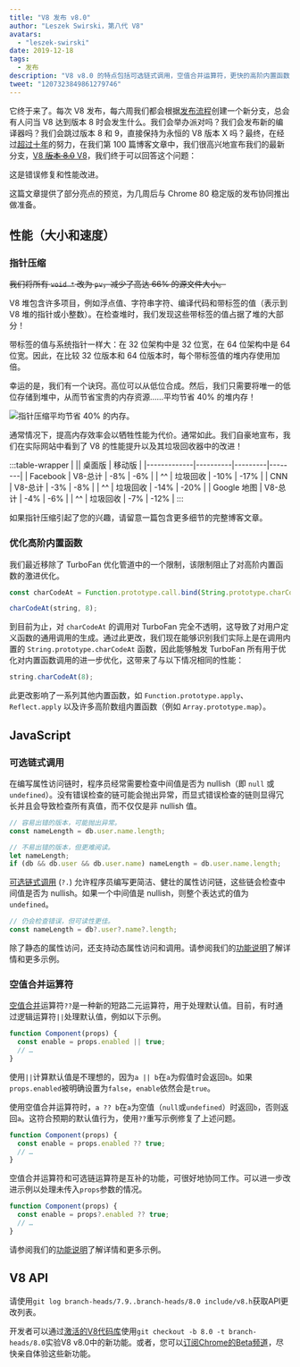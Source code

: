 ```yaml
---
title: "V8 发布 v8.0"
author: "Leszek Swirski，第八代 V8"
avatars:
  - "leszek-swirski"
date: 2019-12-18
tags:
  - 发布
description: "V8 v8.0 的特点包括可选链式调用，空值合并运算符，更快的高阶内置函数 —— 哦还有通过指针压缩减少了 40% 的内存使用，这不算什么大事。"
tweet: "1207323849861279746"
---
```


<!-- 是的，这是一个 SVG。请不要问我花了多长时间制作它。 -->
<!-- markdownlint-capture -->
<!-- markdownlint-disable no-inline-html -->

<FullWidthImage />

<!-- markdownlint-restore -->

它终于来了。每次 V8 发布，每六周我们都会根据[发布流程](/docs/release-process)创建一个新分支，总会有人问当 V8 达到版本 8 时会发生什么。我们会举办派对吗？我们会发布新的编译器吗？我们会跳过版本 8 和 9，直接保持为永恒的 V8 版本 X 吗？最终，在经过[超过十年](/blog/10-years)的努力，在我们第 100 篇博客文章中，我们很高兴地宣布我们的最新分支，[V8 ~~版本 8.0~~ V8](https://chromium.googlesource.com/v8/v8.git/+log/branch-heads/8.0)，我们终于可以回答这个问题：

<!--truncate-->
这是错误修复和性能改进。

这篇文章提供了部分亮点的预览，为几周后与 Chrome 80 稳定版的发布协同推出做准备。

## 性能（大小和速度）

### 指针压缩

~~我们将所有 `void *` 改为 `pv`，减少了高达 66% 的源文件大小。~~

V8 堆包含许多项目，例如浮点值、字符串字符、编译代码和带标签的值（表示到 V8 堆的指针或小整数）。在检查堆时，我们发现这些带标签的值占据了堆的大部分！

带标签的值与系统指针一样大：在 32 位架构中是 32 位宽，在 64 位架构中是 64 位宽。因此，在比较 32 位版本和 64 位版本时，每个带标签值的堆内存使用加倍。

幸运的是，我们有一个诀窍。高位可以从低位合成。然后，我们只需要将唯一的低位存储到堆中，从而节省宝贵的内存资源……平均节省 40% 的堆内存！

![指针压缩平均节省 40% 的内存。](/_img/v8-release-80/pointer-compression-chart.svg)

通常情况下，提高内存效率会以牺牲性能为代价。通常如此。我们自豪地宣布，我们在实际网站中看到了 V8 的性能提升以及其垃圾回收器中的改进！

:::table-wrapper
| || 桌面版 | 移动版 |
|-------------|----------|---------|--------|
| Facebook | V8-总计 | -8% | -6% |
| ^^ | 垃圾回收 | -10% | -17% |
| CNN | V8-总计 | -3% | -8% |
| ^^ | 垃圾回收 | -14% | -20% |
| Google 地图 | V8-总计 | -4% | -6% |
| ^^ | 垃圾回收 | -7% | -12% |
:::

如果指针压缩引起了您的兴趣，请留意一篇包含更多细节的完整博客文章。

### 优化高阶内置函数

我们最近移除了 TurboFan 优化管道中的一个限制，该限制阻止了对高阶内置函数的激进优化。

```js
const charCodeAt = Function.prototype.call.bind(String.prototype.charCodeAt);

charCodeAt(string, 8);
```

到目前为止，对 `charCodeAt` 的调用对 TurboFan 完全不透明，这导致了对用户定义函数的通用调用的生成。通过此更改，我们现在能够识别我们实际上是在调用内置的 `String.prototype.charCodeAt` 函数，因此能够触发 TurboFan 所有用于优化对内置函数调用的进一步优化，这带来了与以下情况相同的性能：

```js
string.charCodeAt(8);
```

此更改影响了一系列其他内置函数，如 `Function.prototype.apply`、`Reflect.apply` 以及许多高阶数组内置函数（例如 `Array.prototype.map`）。

## JavaScript

### 可选链式调用

在编写属性访问链时，程序员经常需要检查中间值是否为 nullish（即 `null` 或 `undefined`）。没有错误检查的链可能会抛出异常，而显式错误检查的链则显得冗长并且会导致检查所有真值，而不仅仅是非 nullish 值。

```js
// 容易出错的版本，可能抛出异常。
const nameLength = db.user.name.length;

// 不易出错的版本，但更难阅读。
let nameLength;
if (db && db.user && db.user.name) nameLength = db.user.name.length;
```

[可选链式调用](https://v8.dev/features/optional-chaining) (`?.`) 允许程序员编写更简洁、健壮的属性访问链，这些链会检查中间值是否为 nullish。如果一个中间值是 nullish，则整个表达式的值为 `undefined`。

```js
// 仍会检查错误，但可读性更佳。
const nameLength = db?.user?.name?.length;
```

除了静态的属性访问，还支持动态属性访问和调用。请参阅我们的[功能说明](https://v8.dev/features/optional-chaining)了解详情和更多示例。

### 空值合并运算符

[空值合并](https://v8.dev/features/nullish-coalescing)运算符`??`是一种新的短路二元运算符，用于处理默认值。目前，有时通过逻辑运算符`||`处理默认值，例如以下示例。

```js
function Component(props) {
  const enable = props.enabled || true;
  // …
}
```

使用`||`计算默认值是不理想的，因为`a || b`在`a`为假值时会返回`b`。如果`props.enabled`被明确设置为`false`，`enable`依然会是`true`。

使用空值合并运算符时，`a ?? b`在`a`为空值（`null`或`undefined`）时返回`b`，否则返回`a`。这符合预期的默认值行为，使用`??`重写示例修复了上述问题。

```js
function Component(props) {
  const enable = props.enabled ?? true;
  // …
}
```

空值合并运算符和可选链运算符是互补的功能，可很好地协同工作。可以进一步改进示例以处理未传入`props`参数的情况。

```js
function Component(props) {
  const enable = props?.enabled ?? true;
  // …
}
```

请参阅我们的[功能说明](https://v8.dev/features/nullish-coalescing)了解详情和更多示例。

## V8 API

请使用`git log branch-heads/7.9..branch-heads/8.0 include/v8.h`获取API更改列表。

开发者可以通过[激活的V8代码库](/docs/source-code#using-git)使用`git checkout -b 8.0 -t branch-heads/8.0`实验V8 v8.0中的新功能。或者，您可以[订阅Chrome的Beta频道](https://www.google.com/chrome/browser/beta.html)，尽快亲自体验这些新功能。
